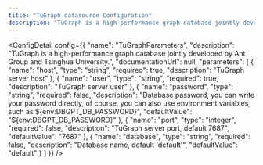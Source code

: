 ```yaml
---
title: "TuGraph datasource Configuration"
description: "TuGraph is a high-performance graph database jointly developed by Ant Group and Tsinghua University."
---
```



<ConfigDetail config={{
  "name": "TuGraphParameters",
  "description": "TuGraph is a high-performance graph database jointly developed by Ant Group and Tsinghua University.",
  "documentationUrl": null,
  "parameters": [
    {
      "name": "host",
      "type": "string",
      "required": true,
      "description": "TuGraph server host"
    },
    {
      "name": "user",
      "type": "string",
      "required": true,
      "description": "TuGraph server user"
    },
    {
      "name": "password",
      "type": "string",
      "required": false,
      "description": "Database password, you can write your password directly, of course, you can also use environment variables, such as ${env:DBGPT_DB_PASSWORD}",
      "defaultValue": "${env:DBGPT_DB_PASSWORD}"
    },
    {
      "name": "port",
      "type": "integer",
      "required": false,
      "description": "TuGraph server port, default 7687",
      "defaultValue": "7687"
    },
    {
      "name": "database",
      "type": "string",
      "required": false,
      "description": "Database name, default 'default'",
      "defaultValue": "default"
    }
  ]
}} />

